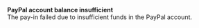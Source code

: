   
<Card title="201001" href="/development-ressources/errors/codes/201001">  

 **PayPal account balance insufficient**  
 The pay-in failed due to insufficient funds in the PayPal account.  

</Card>